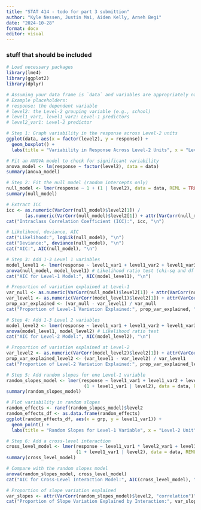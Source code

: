 ```yaml
---
title: "STAT 414 - todo for part 3 submittion"
author: "Kyle Nessen, Justin Mai, Aiden Kelly, Arneh Begi"
date: "2024-10-28"
format: docx
editor: visual
---
```

### stuff that should be included

```r
# Load necessary packages
library(lme4)
library(ggplot2)
library(dplyr)

# Assuming your data frame is `data` and variables are appropriately named and centered
# Example placeholders: 
# response: the dependent variable
# level2: the Level-2 grouping variable (e.g., school)
# level1_var1, level1_var2: Level-1 predictors
# level2_var1: Level-2 predictor

# Step 1: Graph variability in the response across Level-2 units
ggplot(data, aes(x = factor(level2), y = response)) +
  geom_boxplot() +
  labs(title = "Variability in Response Across Level-2 Units", x = "Level-2 Units", y = "Response")

# Fit an ANOVA model to check for significant variability
anova_model <- lm(response ~ factor(level2), data = data)
summary(anova_model)

# Step 2: Fit the null model (random intercepts only)
null_model <- lmer(response ~ 1 + (1 | level2), data = data, REML = TRUE)
summary(null_model)

# Extract ICC
icc <- as.numeric(VarCorr(null_model)$level2[1]) / 
       (as.numeric(VarCorr(null_model)$level2[1]) + attr(VarCorr(null_model), "sc")^2)
cat("Intraclass Correlation Coefficient (ICC):", icc, "\n")

# Likelihood, deviance, AIC
cat("Likelihood:", logLik(null_model), "\n")
cat("Deviance:", deviance(null_model), "\n")
cat("AIC:", AIC(null_model), "\n")

# Step 3: Add 1-3 Level 1 variables
model_level1 <- lmer(response ~ level1_var1 + level1_var2 + level1_var3 + (1 | level2), data = data, REML = FALSE)
anova(null_model, model_level1) # Likelihood ratio test (chi-sq and df are output here)
cat("AIC for Level-1 Model:", AIC(model_level1), "\n")

# Proportion of variation explained at Level-1
var_null <- as.numeric(VarCorr(null_model)$level2[1]) + attr(VarCorr(null_model), "sc")^2
var_level1 <- as.numeric(VarCorr(model_level1)$level2[1]) + attr(VarCorr(model_level1), "sc")^2
prop_var_explained <- (var_null - var_level1) / var_null
cat("Proportion of Level-1 Variation Explained:", prop_var_explained, "\n")

# Step 4: Add 1-3 Level 2 variables
model_level2 <- lmer(response ~ level1_var1 + level1_var2 + level1_var3 + level2_var1 + level2_var2 + (1 | level2), data = data, REML = FALSE)
anova(model_level1, model_level2) # Likelihood ratio test
cat("AIC for Level-2 Model:", AIC(model_level2), "\n")

# Proportion of variation explained at Level-2
var_level2 <- as.numeric(VarCorr(model_level2)$level2[1]) + attr(VarCorr(model_level2), "sc")^2
prop_var_explained_level2 <- (var_level1 - var_level2) / var_level1
cat("Proportion of Level-2 Variation Explained:", prop_var_explained_level2, "\n")

# Step 5: Add random slopes for one Level-1 variable
random_slopes_model <- lmer(response ~ level1_var1 + level1_var2 + level1_var3 + level2_var1 + level2_var2 + 
                             (1 + level1_var1 | level2), data = data, REML = TRUE)
summary(random_slopes_model)

# Plot variability in random slopes
random_effects <- ranef(random_slopes_model)$level2
random_effects_df <- as.data.frame(random_effects)
ggplot(random_effects_df, aes(x = grp, y = level1_var1)) +
  geom_point() +
  labs(title = "Random Slopes for Level-1 Variable", x = "Level-2 Unit", y = "Random Slope")

# Step 6: Add a cross-level interaction
cross_level_model <- lmer(response ~ level1_var1 * level2_var1 + level1_var2 + level1_var3 + 
                          (1 + level1_var1 | level2), data = data, REML = TRUE)
summary(cross_level_model)

# Compare with the random slopes model
anova(random_slopes_model, cross_level_model)
cat("AIC for Cross-Level Interaction Model:", AIC(cross_level_model), "\n")

# Proportion of slope variation explained
var_slopes <- attr(VarCorr(random_slopes_model)$level2, "correlation")^2
cat("Proportion of Slope Variation Explained by Interaction:", var_slopes, "\n")
```